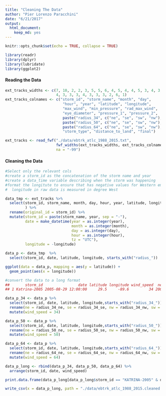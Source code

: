 ```yaml
---
title: "Cleaning The Data"
author: "Pier Lorenzo Paracchini"
date: "6/21/2017"
output: 
  html_document: 
    keep_md: yes
---
```


```r
knitr::opts_chunk$set(echo = TRUE, collapse = TRUE)

library(readr)
library(dplyr)
library(lubridate)
library(ggplot2)
```

#### Reading the Data

```r
ext_tracks_widths <- c(7, 10, 2, 2, 3, 5, 5, 6, 4, 5, 4, 4, 5, 3, 4, 3, 3, 3,
                       4, 3, 3, 3, 4, 3, 3, 3, 2, 6, 1)
ext_tracks_colnames <- c("storm_id", "storm_name", "month", "day",
                          "hour", "year", "latitude", "longitude",
                          "max_wind", "min_pressure", "rad_max_wind",
                          "eye_diameter", "pressure_1", "pressure_2",
                          paste("radius_34", c("ne", "se", "sw", "nw"), sep = "_"),
                          paste("radius_50", c("ne", "se", "sw", "nw"), sep = "_"),
                          paste("radius_64", c("ne", "se", "sw", "nw"), sep = "_"),
                          "storm_type", "distance_to_land", "final")

ext_tracks <- read_fwf("./data/ebtrk_atlc_1988_2015.txt", 
                       fwf_widths(ext_tracks_widths, ext_tracks_colnames),
                       na = "-99")
```

#### Cleaning the Data

```r
#Select only the relevant cols
#create a storm_id as the concatenation of the storm name and year
#create a data_time variable describing when the storm was happening
#format the longitute to ensure that has negative values for Western emisphere
#  longitude in raw data is measured in degree West

data_tmp <- ext_tracks %>%
  select(storm_id, storm_name, month, day, hour, year, latitude, longitude, starts_with("radius_")
         ) %>%
  rename(original_id = storm_id) %>%
  mutate(storm_id = paste(storm_name, year, sep = "-"),
         date = make_datetime(year = as.integer(year), 
                              month = as.integer(month), 
                              day = as.integer(day),
                              hour = as.integer(hour),
                              tz = "UTC"),
         longitude = -longitude)

data_p <- data_tmp  %>%
  select(storm_id, date, latitude, longitude, starts_with("radius_"))

ggplot(data = data_p, mapping = aes(y = latitude)) +
  geom_point(aes(x = longitude))

#convert the data to a long format
##       storm_id                date latitude longitude wind_speed  ne  nw  se  sw
## 1 Katrina-2005 2005-08-29 12:00:00     29.5     -89.6         34 200 100 200 150

data_p_34 <- data_p %>%
  select(storm_id, date, latitude, longitude,starts_with("radius_34_")) %>%
  rename(ne = radius_34_ne, se = radius_34_se, nw = radius_34_nw, sw = radius_34_sw) %>%
  mutate(wind_speed = 34)

data_p_50 <- data_p %>%
  select(storm_id, date, latitude, longitude,starts_with("radius_50_")) %>%
  rename(ne = radius_50_ne, se = radius_50_se, nw = radius_50_nw, sw = radius_50_sw) %>%
  mutate(wind_speed = 50)

data_p_64 <- data_p %>%
  select(storm_id, date, latitude, longitude,starts_with("radius_64_")) %>%
  rename(ne = radius_64_ne, se = radius_64_se, nw = radius_64_nw, sw = radius_64_sw) %>%
  mutate(wind_speed = 64)

data_p_long <- rbind(data_p_34, data_p_50, data_p_64) %>%
  arrange(storm_id, date, wind_speed)

print.data.frame(data_p_long[data_p_long$storm_id == "KATRINA-2005" & data_p_long$date == ymd_hms("2005-08-29 12:00:00"),])
```

```r
write_csv(x = data_p_long, path = "./data/ebtrk_atlc_1988_2015.cleaned.txt")
```

